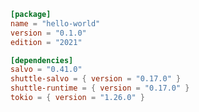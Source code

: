 ```toml Cargo.toml
[package]
name = "hello-world"
version = "0.1.0"
edition = "2021"

[dependencies]
salvo = "0.41.0"
shuttle-salvo = { version = "0.17.0" }
shuttle-runtime = { version = "0.17.0" }
tokio = { version = "1.26.0" }


```
